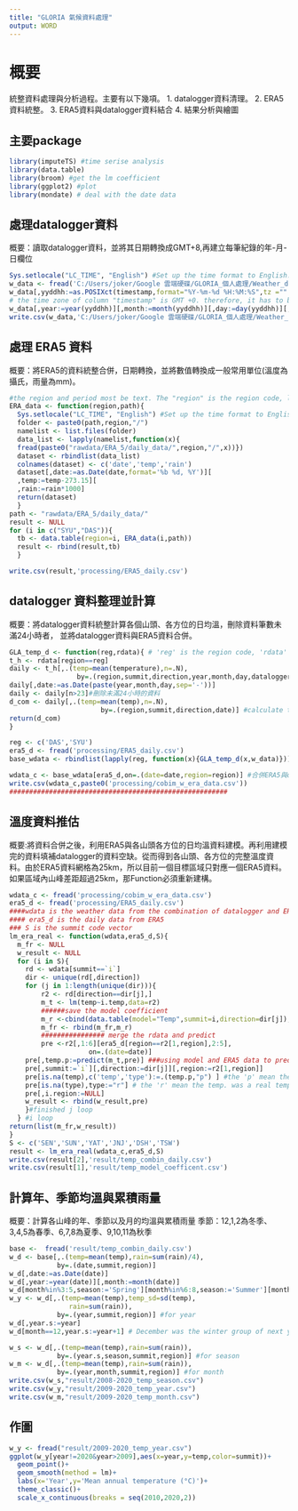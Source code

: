 ```yaml
---
title: "GLORIA 氣候資料處理"
output: WORD
---
```


# 概要
統整資料處理與分析過程。主要有以下幾項。
1. datalogger資料清理。
2. ERA5資料統整。
3. ERA5資料與datalogger資料結合
4. 結果分析與繪圖

## 主要package
```r
library(imputeTS) #time serise analysis
library(data.table)
library(broom) #get the lm coefficient
library(ggplot2) #plot
library(mondate) # deal with the date data

```


## 處理datalogger資料
概要：讀取datalogger資料，並將其日期轉換成GMT+8,再建立每筆紀錄的年-月-日欄位

```r
Sys.setlocale("LC_TIME", "English") #Set up the time format to English.
w_data <- fread('C:/Users/joker/Google 雲端硬碟/GLORIA_個人處理/Weather_data/temp_20200809_corrected.csv') #The temperature data from datalogger
w_data[,yyddhh:=as.POSIXct(timestamp,format="%Y-%m-%d %H:%M:%S",tz ="" )+8*60*60]
# the time zone of column "timestamp" is GMT +0. therefore, it has to be converted to GMT +8 
w_data[,year:=year(yyddhh)][,month:=month(yyddhh)][,day:=day(yyddhh)][,hour:=hour(yyddhh)]
write.csv(w_data,'C:/Users/joker/Google 雲端硬碟/GLORIA_個人處理/Weather_data/temp_20200809_corrected_add_date.csv')
```

## 處理 ERA5 資料
概要：將ERA5的資料統整合併，日期轉換，並將數值轉換成一般常用單位(溫度為攝氏，雨量為mm)。
```r
#the region and period most be text. The "region" is the region code, like "SYU" or "DAS". The "path" is the folder path of data.
ERA_data <- function(region,path){
  Sys.setlocale("LC_TIME", "English") #Set up the time format to English.
  folder <- paste0(path,region,"/")
  namelist <- list.files(folder)
  data_list <- lapply(namelist,function(x){
  fread(paste0("rawdata/ERA_5/daily_data/",region,"/",x))})
  dataset <- rbindlist(data_list)
  colnames(dataset) <- c('date','temp','rain')
  dataset[,date:=as.Date(date,format='%b %d, %Y')][
  ,temp:=temp-273.15][
  ,rain:=rain*1000]
  return(dataset)
  }
path <- "rawdata/ERA_5/daily_data/"
result <- NULL
for (i in c("SYU","DAS")){
  tb <- data.table(region=i, ERA_data(i,path))
  result <- rbind(result,tb)
  }

write.csv(result,'processing/ERA5_daily.csv')
```
## datalogger 資料整理並計算
概要：將datalogger資料統整計算各個山頭、各方位的日均溫，刪除資料筆數未滿24小時者，
並將datalogger資料與ERA5資料合併。
```r

GLA_temp_d <- function(reg,rdata){ # 'reg' is the region code, 'rdata' is the datalogger data.
t_h <- rdata[region==reg]
daily <- t_h[,.(temp=mean(temperature),n=.N),
                 by=.(region,summit,direction,year,month,day,datalogger)]#calculate the daily temp of each dir and each datalogger
daily[,date:=as.Date(paste(year,month,day,sep='-'))] 
daily <- daily[n>23]#刪除未滿24小時的資料
d_com <- daily[,.(temp=mean(temp),n=.N),
                       by=.(region,summit,direction,date)] #calculate the daily temp of each dir (combining the datalogger data)
return(d_com)
}

reg <- c('DAS','SYU')
era5_d <- fread('processing/ERA5_daily.csv')
base_wdata <- rbindlist(lapply(reg, function(x){GLA_temp_d(x,w_data)}))

wdata_c <- base_wdata[era5_d,on=.(date=date,region=region)] #合併ERA5與datalogger資料
write.csv(wdata_c,paste0('processing/cobim_w_era_data.csv'))
#######################################################
```
## 溫度資料推估
概要:將資料合併之後，利用ERA5與各山頭各方位的日均溫資料建模。再利用建模完的資料填補datalogger的資料空缺。從而得到各山頭、各方位的完整溫度資料。由於ERA5資料網格為25km，所以目前一個目標區域只對應一個ERA5資料。如果區域內山峰差距超過25km，那Function必須重新建構。
```r
wdata_c <- fread('processing/cobim_w_era_data.csv')
era5_d <- fread('processing/ERA5_daily.csv')
####wdata is the weather data from the combination of datalogger and ERA5
#### era5_d is the daily data from ERA5
### S is the summit code vector 
lm_era_real <- function(wdata,era5_d,S){ 
  m_fr <- NULL
  w_result <- NULL
  for (i in S){
    rd <- wdata[summit==`i`]
    dir <- unique(rd[,direction])
    for (j in 1:length(unique(dir))){
        r2 <- rd[direction==dir[j],]
        m_t <- lm(temp~i.temp,data=r2)
        ######save the model coefficient
        m_r <-cbind(data.table(model="Temp",summit=i,direction=dir[j]),glance(m_t)[1:6]) #glance from the package "broom"
        m_fr <- rbind(m_fr,m_r)
        ################ merge the rdata and predict
        pre <-r2[,1:6][era5_d[region==r2[1,region],2:5],
                    on=.(date=date)]
    pre[,temp.p:=predict(m_t,pre)] ###using model and ERA5 data to predict the temp. 
    pre[,summit:=`i`][,direction:=dir[j]][,region:=r2[1,region]]
    pre[is.na(temp),c('temp','type'):=.(temp.p,"p") ] #the 'p' mean the temp. was a predict value. 
    pre[is.na(type),type:="r"] # the 'r' mean the temp. was a real temp.. 
    pre[,i.region:=NULL]
    w_result <- rbind(w_result,pre)
    }#finished j loop
  } #i loop
return(list(m_fr,w_result))
}
S <- c('SEN','SUN','YAT','JNJ','DSH','TSW')
result <- lm_era_real(wdata_c,era5_d,S)
write.csv(result[2],'result/temp_combin_daily.csv')
write.csv(result[1],'result/temp_model_coefficent.csv')

```

## 計算年、季節均溫與累積雨量
概要：計算各山峰的年、季節以及月的均溫與累積雨量
季節：12,1,2為冬季、3,4,5為春季、6,7,8為夏季、9,10,11為秋季

```r
base <-  fread('result/temp_combin_daily.csv')
w_d <- base[,.(temp=mean(temp),rain=sum(rain)/4),
            by=.(date,summit,region)]
w_d[,date:=as.Date(date)]
w_d[,year:=year(date)][,month:=month(date)]
w_d[month%in%3:5,season:='Spring'][month%in%6:8,season:='Summer'][month%in%9:11,season:='Fall'][is.na(season),season:='Winter']
w_y <- w_d[,.(temp=mean(temp),temp_sd=sd(temp),
               rain=sum(rain)),
            by=.(year,summit,region)] #for year
w_d[,year.s:=year] 
w_d[month==12,year.s:=year+1] # December was the winter group of next year

w_s <- w_d[,.(temp=mean(temp),rain=sum(rain)),
            by=.(year.s,season,summit,region)] #for season
w_m <- w_d[,.(temp=mean(temp),rain=sum(rain)),
            by=.(year,month,summit,region)] #for month
write.csv(w_s,"result/2008-2020_temp_season.csv")
write.csv(w_y,"result/2009-2020_temp_year.csv")
write.csv(w_m,"result/2009-2020_temp_month.csv")

```
## 作圖
```r
w_y <- fread("result/2009-2020_temp_year.csv")
ggplot(w_y[year!=2020&year>2009],aes(x=year,y=temp,color=summit))+
  geom_point()+
  geom_smooth(method = lm)+
  labs(x='Year',y='Mean annual temperature (°C)')+
  theme_classic()+
  scale_x_continuous(breaks = seq(2010,2020,2))


```

